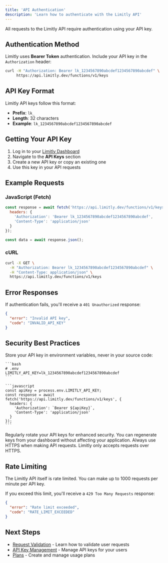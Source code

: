 ```yaml
---
title: 'API Authentication'
description: 'Learn how to authenticate with the Limitly API'
---
```


All requests to the Limitly API require authentication using your API key.

## Authentication Method

Limitly uses **Bearer Token** authentication. Include your API key in the `Authorization` header:

```bash
curl -H "Authorization: Bearer lk_1234567890abcdef1234567890abcdef" \
     https://api.limitly.dev/functions/v1/keys
```

## API Key Format

Limitly API keys follow this format:
- **Prefix**: `lk_`
- **Length**: 32 characters
- **Example**: `lk_1234567890abcdef1234567890abcdef`

## Getting Your API Key

1. Log in to your [Limitly Dashboard](https://app.limitly.com)
2. Navigate to the **API Keys** section
3. Create a new API key or copy an existing one
4. Use this key in your API requests

## Example Requests

### JavaScript (Fetch)

```javascript
const response = await fetch('https://api.limitly.dev/functions/v1/keys', {
  headers: {
    'Authorization': 'Bearer lk_1234567890abcdef1234567890abcdef',
    'Content-Type': 'application/json'
  }
});

const data = await response.json();
```

### cURL

```bash
curl -X GET \
  -H "Authorization: Bearer lk_1234567890abcdef1234567890abcdef" \
  -H "Content-Type: application/json" \
  https://api.limitly.dev/functions/v1/keys
```

## Error Responses

If authentication fails, you'll receive a `401 Unauthorized` response:

```json
{
  "error": "Invalid API key",
  "code": "INVALID_API_KEY"
}
```

## Security Best Practices

<CardGroup cols={1}>
  <Card title="Environment Variables">
    Store your API key in environment variables, never in your source code:
    
    ```bash
    # .env
    LIMITLY_API_KEY=lk_1234567890abcdef1234567890abcdef
    ```
    
    ```javascript
    const apiKey = process.env.LIMITLY_API_KEY;
    const response = await fetch('https://api.limitly.dev/functions/v1/keys', {
      headers: {
        'Authorization': `Bearer ${apiKey}`,
        'Content-Type': 'application/json'
      }
    });
    ```
  </Card>
</CardGroup>

<CardGroup cols={1}>
  <Card title="Key Rotation">
    Regularly rotate your API keys for enhanced security. You can regenerate keys from your dashboard without affecting your application.
  </Card>
</CardGroup>

<CardGroup cols={1}>
  <Card title="HTTPS Only">
    Always use HTTPS when making API requests. Limitly only accepts requests over HTTPS.
  </Card>
</CardGroup>

## Rate Limiting

The Limitly API itself is rate limited. You can make up to 1000 requests per minute per API key.

If you exceed this limit, you'll receive a `429 Too Many Requests` response:

```json
{
  "error": "Rate limit exceeded",
  "code": "RATE_LIMIT_EXCEEDED"
}
```

## Next Steps

- [Request Validation](/rest-api/validation) - Learn how to validate user requests
- [API Key Management](/rest-api/api-keys) - Manage API keys for your users
- [Plans](/rest-api/plans) - Create and manage usage plans 